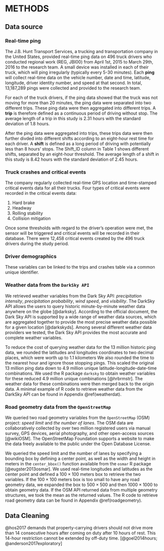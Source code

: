 METHODS
=======

Data source
-----------

### Real-time ping

The J.B. Hunt Transport Services, a trucking and transportation company in the United States,
provided real-time ping data on 496 truck drivers who conducted regional work (REG, JBI00) from April 1st, 2015 to March 29th, 2016 to the research team. 
A small device was installed in each of their truck, which will ping irregularly (typically every 5-30 minutes). 
Each **ping** will collect real-time data on the vehicle number, date and time, latitude, longitude, driver identity number, and speed at that second. 
In total, 13,187,289 pings were collected and provided to the research team. 

For each of the truck drivers, if the ping data showed that the truck was not moving for more than 20 minutes, the ping data were separated into two different trips. 
These ping data were then aggregated into different trips. 
A **trip** is therefore defined as a continuous period of driving without stop. 
The average length of a trip in this study is 2.31 hours with the standard deviation of 1.8 hours.

After the ping data were aggregated into trips, these trips data were then further divded into different shifts according to an eight-hour rest time for each driver. 
A **shift** is defined as a long period of driving with potentially less than 8 hours' stops. 
The Shift_ID column in Table 1 shows different shifts, separated by an eight-hour threshold. 
The average length of a shift in this study is 8.42 hours with the standard deviation of 2.45 hours.

### Truck crashes and critical events



The company regularly collected real-time GPS location and time-stamped critical events data for all their trucks. 
Four types of critical events were recorded in the critical events data:

1.	Hard brake
2.	Headway
3.	Rolling stability
4.	Collision mitigation

Once some thresholds with regard to the driver's operation were met, the sensor will be triggered and critical events will be recorded in their database.
There were 12,458 critical events created by the 496 truck drivers during the study period. 

### Driver demographics

These variables can be linked to the trips and crashes table via a common unique identifier.

### Weather data from the `DarkSky API`

We retrieved weather variables from the Dark Sky API: *precipitation intensity*, *precipitation probability*, *wind speed*, and *visibility*. 
The DarkSky API allows the users to query historic minute-by-minute weather data anywhere on the globe [@darksky]. 
According to the official document, the Dark Sky API is supported by a wide range of weather data sources, which are aggregated together to provide the most precise weather data possible for a given location [@darkskyds]. 
Among several different weather data providers we tested, the Dark Sky API provides the most accurate and complete weather variables.

To reduce the cost of querying weather data for the 13 million historic ping data, we rounded the latitudes and longitudes coordinates to two decimal places, which were worth up to 1.1 kilometers 
We also rounded the time to the nearest hour and ignore those stopping pings. 
This scaled the original 13 million ping data down to 4.9 million unique latitude-longitude-date-time combinations. 
We used the R package `darksky` to obtain weather variables for these reduced 4.9 million unique  combinations [@hrbrmstr]. 
The weather data for these combinations were then merged back to the origin data.
A minimal example of R code to retrieve weather data from the DarkSky API can be found in Appendix \@ref(weatherdat).

### Road geometry data from the `OpenStreetMap`

We queried two road geometry variables from the `OpenStreetMap` (OSM) project: *speed limit* and *the number of lanes*. 
The OSM data are collaboratively collected by over two million registered users via manual survey, GPS devices, aerial photography, and other open-access sources [@wikiOSM]. 
The OpenStreetMap Foundation supports a website to make the data freely available to the public under the Open Database License. 

We queried the speed limit and the number of lanes by specifying a bounding box by defining a center point, as well as the width and height in meters in the `center_bbox()` function available from the `osmar` R package [@eugster2013osmar]. 
We used real-time longitudes and latitudes as the center point and defined a $100\times100$ meters box to retrieve the two variables. 
If the $100\times100$ meters box is too small to have any road geometry data, we expanded the box to $500\times500$ and then $1000\times1000$ to obtain geometry data. 
If the OSM API returned data from multiple geometry structures, we took the mean as the returned values. 
The R code to retrieve road geometry data can be found in Appendix \@ref(roadgeometry).


Data Cleaning
-------------

@hos2017 demands that property-carrying drivers should not drive more than 14 consecutive hours after coming on duty after 10 hours of rest. This 14-hour restriction cannot be extended by off-duty time. [@goel2014hours; @anderson2017exploratory]












